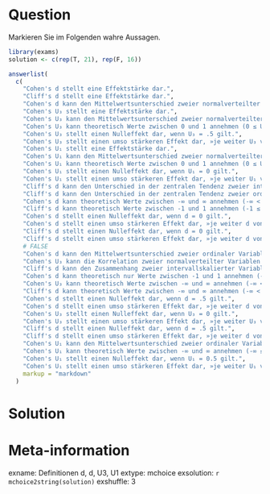 Question
========
Markieren Sie im Folgenden wahre Aussagen.

```r
library(exams)
solution <- c(rep(T, 21), rep(F, 16))

answerlist(
  c(
    "Cohen's d stellt eine Effektstärke dar.",
    "Cliff's d stellt eine Effektstärke dar.",
    "Cohen's d kann den Mittelwertsunterschied zweier normalverteilter Variablen beschreiben.",
    "Cohen's U₃ stellt eine Effektstärke dar.",
    "Cohen's U₃ kann den Mittelwertsunterschied zweier normalverteilter Variablen beschreiben.",
    "Cohen's U₃ kann theoretisch Werte zwischen 0 und 1 annehmen (0 ≤ U₃ ≤ 1).",
    "Cohen's U₃ stellt einen Nulleffekt dar, wenn U₃ = .5 gilt.",
    "Cohen's U₃ stellt einen umso stärkeren Effekt dar, »je weiter U₃ von der .5 entfernt ist«.",
    "Cohen's U₁ stellt eine Effektstärke dar.",
    "Cohen's U₁ kann den Mittelwertsunterschied zweier normalverteilter Variablen beschreiben.",
    "Cohen's U₁ kann theoretisch Werte zwischen 0 und 1 annehmen (0 ≤ U₁ ≤ 1).",
    "Cohen's U₁ stellt einen Nulleffekt dar, wenn U₁ = 0 gilt.",
    "Cohen's U₁ stellt einen umso stärkeren Effekt dar, »je weiter U₁ von der 0 entfernt ist«.",
    "Cliff's d kann den Unterschied in der zentralen Tendenz zweier intervallskalierter Variablen beschreiben.",
    "Cliff's d kann den Unterschied in der zentralen Tendenz zweier ordinaler Variablen beschreiben.",
    "Cohen's d kann theoretisch Werte zwischen -∞ und ∞ annehmen (-∞ < d < ∞).",
    "Cliff's d kann theoretisch Werte zwischen -1 und 1 annehmen (-1 ≤ d ≤ 1).",
    "Cohen's d stellt einen Nulleffekt dar, wenn d = 0 gilt.",
    "Cohen's d stellt einen umso stärkeren Effekt dar, »je weiter d von der Null entfernt ist«.",
    "Cliff's d stellt einen Nulleffekt dar, wenn d = 0 gilt.",
    "Cliff's d stellt einen umso stärkeren Effekt dar, »je weiter d von der 0 entfernt ist«.",
    # FALSE
    "Cohen's d kann den Mittelwertsunterschied zweier ordinaler Variablen beschreiben.",
    "Cohen's U₃ kann die Korrelation zweier normalverteilter Variablen beschreiben.",
    "Cliff's d kann den Zusammenhang zweier intervallskalierter Variablen beschreiben.",
    "Cohen's d kann theoretisch nur Werte zwischen -1 und 1 annehmen (-1 < d < 1).",
    "Cohen's U₃ kann theoretisch Werte zwischen -∞ und ∞ annehmen (-∞ < U₃ < ∞).",
    "Cliff's d kann theoretisch Werte zwischen -∞ und ∞ annehmen (-∞ < d < ∞).",
    "Cohen's d stellt einen Nulleffekt dar, wenn d = .5 gilt.",
    "Cohen's d stellt einen umso stärkeren Effekt dar, »je weiter d von der .5 entfernt ist«.",
    "Cohen's U₃ stellt einen Nulleffekt dar, wenn U₃ = 0 gilt.",
    "Cohen's U₃ stellt einen umso stärkeren Effekt dar, »je weiter U₃ von der 0 entfernt ist«.",
    "Cliff's d stellt einen Nulleffekt dar, wenn d = .5 gilt.",
    "Cliff's d stellt einen umso stärkeren Effekt dar, »je weiter d von der .5 entfernt ist«.",
    "Cohen's U₁ kann den Mittelwertsunterschied zweier ordinaler Variablen beschreiben.",
    "Cohen's U₁ kann theoretisch Werte zwischen -∞ und ∞ annehmen (-∞ ≤ U₁ ≤ ∞).",
    "Cohen's U₁ stellt einen Nulleffekt dar, wenn U₁ = 0.5 gilt.",
    "Cohen's U₁ stellt einen umso stärkeren Effekt dar, »je weiter U₁ von der 1 entfernt ist«."),
    markup = "markdown"
  )

```

Solution
========



Meta-information
================
exname: Definitionen d, d, U3, U1
extype: mchoice
exsolution: `r mchoice2string(solution)`
exshuffle: 3